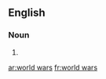 ==English==

===Noun===
{{head|en|head=[[world]] [[wars]]}}

# {{plural of|world war}}

[[ar:world wars]]
[[fr:world wars]]